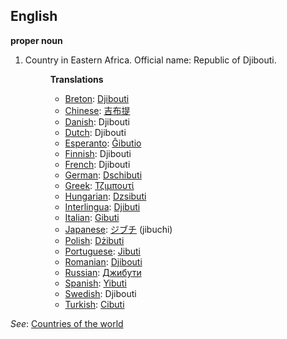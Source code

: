 ==English==

'''proper noun'''

# Country in Eastern Africa. Official name: Republic of Djibouti.
#:'''Translations'''
#:*[[Breton]]: [[Djibouti]]
#:*[[Chinese]]: [[吉布提]]
#:*[[Danish]]: Djibouti
#:*[[Dutch]]: Djibouti
#:*[[Esperanto]]: [[Ĝibutio]]
#:*[[Finnish]]: Djibouti
#:*[[French]]: Djibouti
#:*[[German]]: [[Dschibuti]]
#:*[[Greek]]: [[Τζιμπουτί]]
#:*[[Hungarian]]: [[Dzsibuti]]
#:*[[Interlingua]]: [[Djibuti]]
#:*[[Italian]]: [[Gibuti]]
#:*[[Japanese]]: [[ジブチ]] (jibuchi)
#:*[[Polish]]: [[Dżibuti]]
#:*[[Portuguese]]: [[Jibuti]]
#:*[[Romanian]]: [[Djibouti]]
#:*[[Russian]]: [[Джибути]]
#:*[[Spanish]]: [[Yibuti]]
#:*[[Swedish]]: Djibouti
#:*[[Turkish]]: [[Cibuti]]

''See'': [[Countries of the world]]